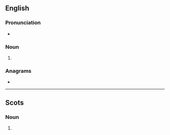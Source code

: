 {{also|kyɛs}}
==English==

===Pronunciation===
* {{rhymes|aɪz|lang=en}}

===Noun===
{{head|en|noun plural form}}

# {{plural of|kye|lang=en}}

===Anagrams===
* {{anagrams|en|Keys|Skye|esky|keys|skye|syke|yesk}}

----

==Scots==

===Noun===
{{head|sco|noun plural form}}

# {{lb|sco|South Scots}} {{plural of|kye|lang=sco}}
